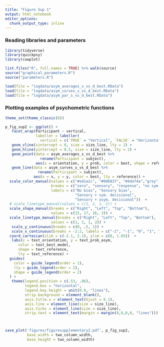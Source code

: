 ```yaml
---
title: "Figure Sup 1"
output: html_notebook
editor_options: 
  chunk_output_type: inline
---
```


### Reading libraries and parameters

```r
library(tidyverse)
library(quickpsy)
library(cowplot)

list.files("R", full.names = TRUE) %>% walk(source)
source("graphical_parameters.R")
source("parameters.R")

load(file = "logdata/asym_averages_s_vs_d_best.RData")
load(file = "logdata/asym_curves_s_vs_d_best.RData")
load(file = "logdata/asym_par_s_vs_d_best.RData")
```


### Plotting examples of psychometric functions
```r
theme_set(theme_classic(8))

p_fig_sup2 <- ggplot() +
   facet_wrap(Participant ~ vertical, 
              labeller = labeller(
                vertical = c(`TRUE` = "Vertical", `FALSE` = "Horizontal"))) +
   geom_vline(xintercept = 0, size = size_line, lty = 2) +
   geom_hline(yintercept = 0.5, size = size_line, lty = 2) +
   geom_point(data = asym_averages_s_vs_d_best %>% 
                rename(Participant = subject), 
              aes(x = orientation, y = prob, color = best, shape = reference)) +
   geom_line(data = asym_curves_s_vs_d_best %>% 
               rename(Participant = subject), 
             aes(x = x, y = y, color = best, lty = reference)) +
  scale_color_manual(values = c("#e41a1c", "#006837", "#4daf4a","grey"),
                     breaks = c("zero", "sensory", "response", "no sym crit"),
                     labels = c("No bias", "Sensory bias", 
                                "Sensory + sym. decisional", 
                                "Sensory + asym. decisional"))  +
  # scale_linetype_manual(values = c(1, 2, 1, 2)) +
  scale_shape_manual(breaks = c("Right", "Left", "Top", "Bottom"),
                     values = c(15, 17, 16, 3)) +
  scale_linetype_manual(breaks = c("Right", "Left", "Top", "Bottom"),
                     values = c(1, 2, 1, 2)) +
   scale_y_continuous(breaks = c(0, .5, 1)) +
   scale_x_continuous(breaks = -2:2, labels = c("-2", "-1", "0", "1", "2")) +
  coord_cartesian(xlim = c(-2.1, 2.1), ylim = c(0, 1.05))  +
   labs(x = text_orientation, y = text_prob_asym,
      color = text_best_model,
      shape = text_reference,
      lty = text_reference) +
  guides(
    color = guide_legend(order = 1),
    lty = guide_legend(order = 2),
    shape = guide_legend(order = 2)
  ) +
   theme(legend.position = c(.53, .06),
         legend.box = "horizontal",
         legend.key.height = unit(0.8, "lines"),
         strip.background = element_blank(),
         axis.title.x = element_text(hjust = 0.1),
         axis.line = element_line(size = size_line), 
         axis.ticks = element_line(size = size_line),
         strip.text = element_text(margin = margin(0,0,0,0, "lines")))



save_plot('figures/figuresupplementary2.pdf', p_fig_sup2, 
          base_width = two_column_width,
          base_height = two_column_width)
```
